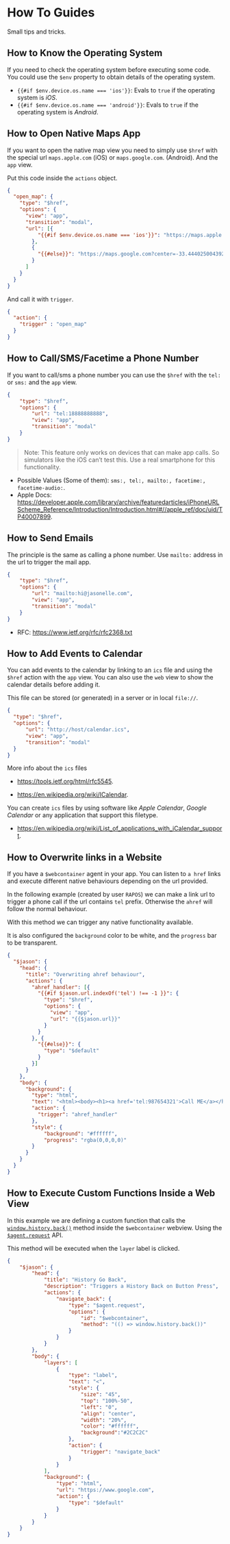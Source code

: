 # How To Guides

Small tips and tricks.

## How to Know the Operating System

If you need to check the operating system before executing some code.
You could use the `$env` property to obtain details of the operating system.

- `{{#if $env.device.os.name === 'ios'}}`: Evals to `true` if the operating system is *iOS*.
- `{{#if $env.device.os.name === 'android'}}`: Evals to `true` if the operating system is *Android*.

## How to Open Native Maps App

If you want to open the native map view you need to
simply use `$href` with the special url `maps.apple.com` (iOS) 
or `maps.google.com`. (Android). And the `app` view.

Put this code inside the `actions` object.

```json
{
  "open_map": {
    "type": "$href",
    "options": {
      "view": "app",
      "transition": "modal",
      "url": [{
          "{{#if $env.device.os.name === 'ios'}}": "https://maps.apple.com?ll=-33.44402500439274,-70.65428849999995&z=14"
        },
        {
          "{{#else}}": "https://maps.google.com?center=-33.44402500439274,-70.65428849999995&zoom=14"
        }
      ]
    }
  }
}
```

And call it with `trigger`.

```json
{
  "action": {
    "trigger" : "open_map"
  }
}
```

## How to Call/SMS/Facetime a Phone Number

If you want to call/sms a phone number you can use the `$href`
with the `tel:` or `sms:` and the `app` view.

```json
{
    "type": "$href",
    "options": {
        "url": "tel:18888888888",
        "view": "app",
        "transition": "modal"
    }
}
```

> Note: This feature only works on devices that can make
> app calls. So simulators like the iOS can't test this.
> Use a real smartphone for this functionality.

- Possible Values (Some of them): `sms:, tel:, mailto:, facetime:, facetime-audio:`.
- Apple Docs: [https://developer.apple.com/library/archive/featuredarticles/iPhoneURLScheme_Reference/Introduction/Introduction.html#//apple_ref/doc/uid/TP40007899](https://developer.apple.com/library/archive/featuredarticles/iPhoneURLScheme_Reference/Introduction/Introduction.html#//apple_ref/doc/uid/TP40007899).

## How to Send Emails

The principle is the same as calling a phone number. 
Use `mailto:` address in the url to trigger the mail app.

```json
{
    "type": "$href",
    "options": {
        "url": "mailto:hi@jasonelle.com",
        "view": "app",
        "transition": "modal"
    }
}
```

- RFC: [https://www.ietf.org/rfc/rfc2368.txt](https://www.ietf.org/rfc/rfc2368.txt)

## How to Add Events to Calendar

You can add events to the calendar by linking to an `ics` file
and using the `$href` action with the `app` view. You can also
use the `web` view to show the calendar details before adding it.

This file can be stored (or generated) in a server or in local `file://`.

```json
{
  "type": "$href",
  "options": {
      "url": "http://host/calendar.ics",
      "view": "app",
      "transition": "modal"
  }
}
```

More info about the `ics` files 

- [https://tools.ietf.org/html/rfc5545](https://tools.ietf.org/html/rfc5545).

- [https://en.wikipedia.org/wiki/ICalendar](https://en.wikipedia.org/wiki/ICalendar).

You can create `ics` files by using software like *Apple Calendar*, *Google Calendar*
or any application that support this filetype. 

- [https://en.wikipedia.org/wiki/List_of_applications_with_iCalendar_support](https://en.wikipedia.org/wiki/List_of_applications_with_iCalendar_support).


## How to Overwrite links in a Website

If you have a `$webcontainer` agent in your app. You can listen
to `a href` links and execute different native behaviours depending
on the url provided.

In the following example (created by user `RAPOS`) we can make
a link url to trigger a phone call if the url contains `tel` prefix.
Otherwise the `ahref` will follow the normal behaviour.

With this method we can trigger any native functionality available.

It is also configured the `background` color to be white, 
and the `progress` bar to be transparent.

```json
{
  "$jason": {
    "head": {
      "title": "Overwriting ahref behaviour",
      "actions": {
        "ahref_handler": [{
          "{{#if $jason.url.indexOf('tel') !== -1 }}": {
            "type": "$href",
            "options": {
              "view": "app",
              "url": "{{$jason.url}}"
            }
          }
        }, {
          "{{#else}}": {
            "type": "$default"
          }
        }]
      }
    },
    "body": {
      "background": {
        "type": "html",
        "text": "<html><body><h1><a href='tel:987654321'>Call ME</a></h1></body></html>",
        "action": {
          "trigger": "ahref_handler"
        },
        "style": {
            "background": "#ffffff",
            "progress": "rgba(0,0,0,0)"
        }
      }
    }
  }
}
```

## How to Execute Custom Functions Inside a Web View

In this example we are defining a custom function that calls 
the [`window.history.back()`](https://www.w3schools.com/jsref/met_his_back.asp) 
method inside the `$webcontainer` webview. 
Using the [`$agent.request`](https://jasonelle.com/jasonette-old-docs/agents/) API.

This method will be executed when the `layer` label is clicked.

```json
{
    "$jason": {
        "head": {
            "title": "History Go Back",
            "description": "Triggers a History Back on Button Press",
            "actions": {
                "navigate_back": {
                    "type": "$agent.request",
                    "options": {
                        "id": "$webcontainer",
                        "method": "(() => window.history.back())"
                    }
                }
            }
        },
        "body": {
            "layers": [
                {
                    "type": "label",
                    "text": "<",
                    "style": {
                        "size": "45",
                        "top": "100%-50",
                        "left": "0",
                        "align": "center",
                        "width": "20%",
                        "color": "#ffffff",
                        "background":"#2C2C2C"
                    },
                    "action": {
                        "trigger": "navigate_back"
                    }
                }
            ],
            "background": {
                "type": "html",
                "url": "https://www.google.com",
                "action": {
                    "type": "$default"
                }
            }
        }
    }
}
```
